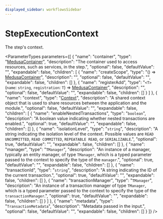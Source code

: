 ```yaml
---
displayed_sidebar: workflowsSidebar
---
```



# StepExecutionContext

The step's context.

<ParameterTypes parameters={[
  {
    "name": "container",
    "type": "[MedusaContainer](../../medusa/types/medusa.MedusaContainer-2.mdx)",
    "description": "The container used to access resources, such as services, in the step.",
    "optional": false,
    "defaultValue": "",
    "expandable": false,
    "children": [
      {
        "name": "createScope",
        "type": "() => [MedusaContainer](../../medusa/types/medusa.MedusaContainer-2.mdx)",
        "description": "",
        "optional": false,
        "defaultValue": "",
        "expandable": false,
        "children": []
      },
      {
        "name": "registerAdd",
        "type": "`<T>`(`name`: `string`, `registration`: `T`) => [MedusaContainer](../../medusa/types/medusa.MedusaContainer-2.mdx)",
        "description": "",
        "optional": false,
        "defaultValue": "",
        "expandable": false,
        "children": []
      }
    ]
  },
  {
    "name": "context",
    "type": "[Context](../../pricing/interfaces/pricing.Context.mdx)",
    "description": "A shared context object that is used to share resources between the application and the module.",
    "optional": false,
    "defaultValue": "",
    "expandable": false,
    "children": [
      {
        "name": "enableNestedTransactions",
        "type": "`boolean`",
        "description": "A boolean value indicating whether nested transactions are enabled.",
        "optional": true,
        "defaultValue": "",
        "expandable": false,
        "children": []
      },
      {
        "name": "isolationLevel",
        "type": "`string`",
        "description": "A string indicating the isolation level of the context. Possible values are `READ UNCOMMITTED`, `READ COMMITTED`, `REPEATABLE READ`, or `SERIALIZABLE`.",
        "optional": true,
        "defaultValue": "",
        "expandable": false,
        "children": []
      },
      {
        "name": "manager",
        "type": "`TManager`",
        "description": "An instance of a manager, typically an entity manager, of type `TManager`, which is a typed parameter passed to the context to specify the type of the `manager`.",
        "optional": true,
        "defaultValue": "",
        "expandable": false,
        "children": []
      },
      {
        "name": "transactionId",
        "type": "`string`",
        "description": "A string indicating the ID of the current transaction.",
        "optional": true,
        "defaultValue": "",
        "expandable": false,
        "children": []
      },
      {
        "name": "transactionManager",
        "type": "`TManager`",
        "description": "An instance of a transaction manager of type `TManager`, which is a typed parameter passed to the context to specify the type of the `transactionManager`.",
        "optional": true,
        "defaultValue": "",
        "expandable": false,
        "children": []
      }
    ]
  },
  {
    "name": "metadata",
    "type": "`TransactionMetadata`",
    "description": "Metadata passed in the input.",
    "optional": false,
    "defaultValue": "",
    "expandable": false,
    "children": []
  }
]} />
